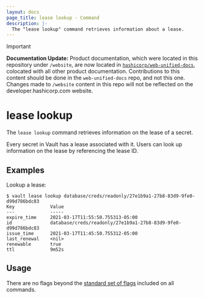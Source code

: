 ```yaml
---
layout: docs
page_title: lease lookup - Command
description: |-
  The "lease lookup" command retrieves information about a lease.
---
```


> [!IMPORTANT]  
> **Documentation Update:** Product documentation, which were located in this repository under `/website`, are now located in [`hashicorp/web-unified-docs`](https://github.com/hashicorp/web-unified-docs), colocated with all other product documentation. Contributions to this content should be done in the `web-unified-docs` repo, and not this one. Changes made to `/website` content in this repo will not be reflected on the developer.hashicorp.com website.

# lease lookup

The `lease lookup` command retrieves information on the lease of a secret.

Every secret in Vault has a lease associated with it. Users can look up
information on the lease by referencing the lease ID.

## Examples

Lookup a lease:

```shell-session
$ vault lease lookup database/creds/readonly/27e1b9a1-27b8-83d9-9fe0-d99d786bdc83
Key             Value
---             -----
expire_time     2021-03-17T11:55:50.755313-05:00
id              database/creds/readonly/27e1b9a1-27b8-83d9-9fe0-d99d786bdc83
issue_time      2021-03-17T11:45:50.755312-05:00
last_renewal    <nil>
renewable       true
ttl             9m52s
```

## Usage

There are no flags beyond the [standard set of flags](/vault/docs/commands)
included on all commands.
